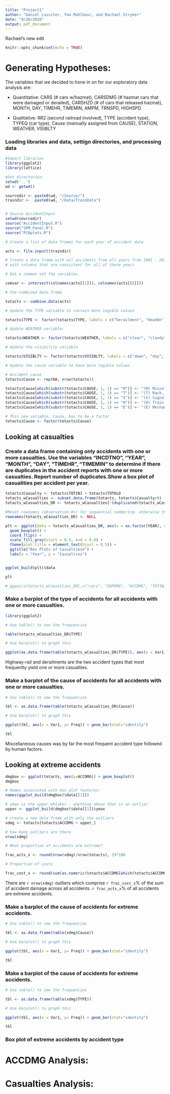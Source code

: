 ```yaml
---
title: "Project1"
author: "Daniel Lassiter, Tom Muhlbaur, and Rachael Stryker"
date: "9/28/2020"
output: pdf_document
---
```

Rachael's new edit

```r
knitr::opts_chunk$set(echo = TRUE)
```
# Generating Hypotheses:
The variables that we decided to hone in on for our exploratory data analysis are:

* Quantitative: CARS (# cars w/hazmat), CARSDMG (# hazmat cars that were damaged or derailed), CARSHZD (# of cars that released hazmat), MONTH, DAY, TIMEHR, TIMEMIN, AMPM, TRNSPD, HIGHSPD
  
* Qualitative: RR2 (second railroad involved), TYPE (accident type), TYPEQ (car type), Cause (manually assigned from CAUSE), STATION, WEATHER, VISIBLTY


### Loading libraries and data, settign directories, and processing data

```r
#Import libraries
library(ggplot2)
library(lattice)

#Set directories:
setwd('..')
wd <- getwd()

sourcedir <- paste0(wd, "/Source/")
traindir <-  paste0(wd, "/Data/TrainData")


# Source AccidentInput
setwd(sourcedir)
source("AccidentInput.R")
source("SPM_Panel.R")
source("PCAplots.R")

# Create a list of data frames for each year of accident data

acts <- file.inputl(traindir)

# Create a data frame with all accidents from all years from 2001 - 2019
# with columns that are consistent for all of these years

# Get a common set the variables

comvar <- intersect(colnames(acts[[1]]), colnames(acts[[8]]))

# the combined data frame

totacts <- combine.data(acts)

# Update the TYPE variable to contain more legible values

totacts$TYPE <- factor(totacts$TYPE, labels = c("Derailment", "HeadOn", "Rearend", "Side", "Raking", "BrokenTrain", "Hwy-Rail", "GradeX", "Obstruction", "Explosive", "Fire","Other","SeeNarrative" ))

# Update WEATHER variable:

totacts$WEATHER <- factor(totacts$WEATHER, labels = c("clear", "cloudy", "rain", "fog", "sleet", "snow"))

# Update the visibility variable

totacts$VISIBLTY <- factor(totacts$VISIBLTY, labels = c("dawn", "day", "dusk", "dark"))

# Update the cause variable to have more legible values

# Accident cause
totacts$Cause <- rep(NA, nrow(totacts))

totacts$Cause[which(substr(totacts$CAUSE, 1, 1) == "M")] <- "(M) Miscellaneous Causes Not Otherwise Listed"
totacts$Cause[which(substr(totacts$CAUSE, 1, 1) == "T")] <- "(T) Rack, Roadbed and Structures"
totacts$Cause[which(substr(totacts$CAUSE, 1, 1) == "S")] <- "(S) Signal and Communication"
totacts$Cause[which(substr(totacts$CAUSE, 1, 1) == "H")] <- "(H) Train operation - Human Factors"
totacts$Cause[which(substr(totacts$CAUSE, 1, 1) == "E")] <- "(E) Mechanical and Electrical Failures"

# This new variable, Cause, has to be a factor
totacts$Cause <- factor(totacts$Cause)

```
## Looking at casualties
### Create a data frame containing only accidents with one or more casualties. Use the variables "INCDTNO", "YEAR", "MONTH", "DAY", "TIMEHR", "TIMEMIN" to determine if there are duplicates in the accident reports with one or more casualties. Report number of duplicates.Show a box plot of casualities per accident per year.

```r
totacts$Casualty <- totacts$TOTINJ + totacts$TOTKLD
totacts_wCasualties <- subset.data.frame(totacts, totacts$Casualty>0)
totacts_wCasualties_DR <- totacts_wCasualties[!(duplicated(totacts_wCasualties[, c("INCDTNO", "YEAR", "MONTH", "DAY", "TIMEHR", "TIMEMIN")])),]

#Reset rownames (observation #s) for sequential numbering- otherwise they will remain the #s from totacts_wCasualties_DR
rownames(totacts_wCasualties_DR) <- NULL

plt <- ggplot(data = totacts_wCasualties_DR, aes(x = as.factor(YEAR), y = Casualty)) +
  geom_boxplot() +
  coord_flip() +
  scale_fill_grey(start = 0.5, end = 0.8) +
  theme(plot.title = element_text(hjust = 0.5)) +
  ggtitle("Box Plots of Casualtiese") +
  labs(x = "Year", y = "Casualties")


ggplot_build(plt)$data

plt

```




```r
# ggpairs(totacts_wCasualties_DR[,c("cars", "EQPDMG", "ACCDMG", "TOTINJ", "TOTKLD")])

```



### Make a barplot of the type of accidents for all accidents with one or more casualties.
```r
library(ggplot2)

# Use table() to see the frequencies

table(totacts_wCasualties_DR$TYPE)

# Use barplot() to graph this

ggplot(as.data.frame(table(totacts_wCasualties_DR$TYPE)), aes(x = Var1, y= Freq)) + geom_bar(stat="identity")

```

Highway-rail and derailments are the two accident types that most frequently yield one or more casualties.  

### Make a barplot of the cause of accidents for all accidents with one or more casualties.
```r
# Use table() to see the frequencies

tbl <- as.data.frame(table(totacts_wCasualties_DR$Cause))

# Use barplot() to graph this

ggplot(tbl, aes(x = Var1, y= Freq)) + geom_bar(stat="identity")

tbl
```

Miscellaneous causes was by far the most frequent accident type  followed by human factors.




## Looking at extreme accidents

```r
dmgbox <- ggplot(totacts, aes(y=ACCDMG)) + geom_boxplot()
dmgbox

# Names associated with box plot features:
names(ggplot_build(dmgbox)$data[[1]])

# ymax is the upper whisker - anything above that is an outlier
upper <- ggplot_build(dmgbox)$data[[1]]$ymax

# create a new data frame with only the outliers
xdmg <- totacts[totacts$ACCDMG > upper,]

# how many outliers are there
nrow(xdmg)

# What proportion of accidents are extreme?

frac_acts_x <- round(nrow(xdmg)/nrow(totacts), 2)*100

# Proportion of costs

frac_cost_x <- round(sum(as.numeric(totacts$ACCDMG[which(totacts$ACCDMG > ggplot_build(dmgbox)$data[[1]]$ymax)]))/sum(as.numeric(totacts$ACCDMG)), 2)*100


```

There are `r nrow(xdmg)` outliers which comprise `r frac_cost_x`% of the sum of accident damage across all accidents. `r frac_acts_x`% of all accidents are extreme accidents.


### Make a barplot of the cause of accidents for extreme accidents.
```r
# Use table() to see the frequencies

tbl <- as.data.frame(table(xdmg$Cause))

# Use barplot() to graph this

ggplot(tbl, aes(x = Var1, y= Freq)) + geom_bar(stat="identity")

tbl
```


### Make a barplot of the cause of accidents for extreme accidents.
```r
# Use table() to see the frequencies

tbl <- as.data.frame(table(xdmg$TYPE))

# Use barplot() to graph this

ggplot(tbl, aes(x = Var1, y= Freq)) + geom_bar(stat="identity")

tbl
```

### Box plot of extreme accidents by accident type




# ACCDMG Analysis:


# Casualties Analysis:


